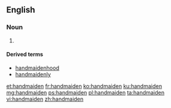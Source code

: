 ==English==

===Noun===
{{en-noun}}

# {{alternative form of|handmaid|lang=en}}

====Derived terms====
* [[handmaidenhood]]
* [[handmaidenly]]

[[et:handmaiden]]
[[fr:handmaiden]]
[[ko:handmaiden]]
[[ku:handmaiden]]
[[mg:handmaiden]]
[[ps:handmaiden]]
[[pl:handmaiden]]
[[ta:handmaiden]]
[[vi:handmaiden]]
[[zh:handmaiden]]
